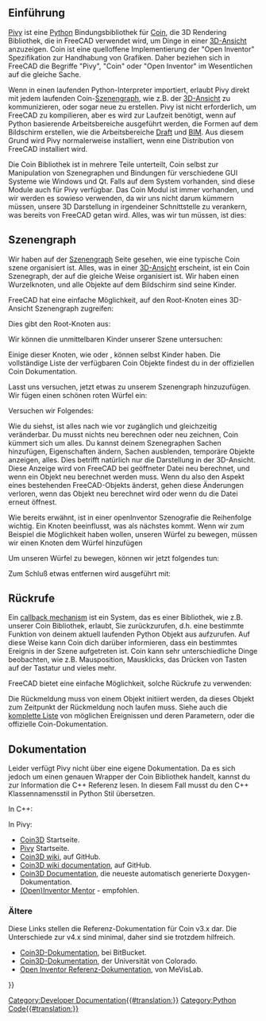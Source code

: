 <languages/>

{{Docnav/de
|[[Scenegraph/de|Szenengraph]]
|[[PySide/de|PySide]]
}}

{{TOCright}}

<span id="Introduction"></span>
==Einführung==

[[Pivy/de|Pivy]] ist eine [[Python/de|Python]] Bindungsbibliothek für [https://github.com/coin3d Coin], die 3D Rendering Bibliothek, die in FreeCAD verwendet wird, um Dinge in einer [[3D_View/de|3D-Ansicht]] anzuzeigen. Coin ist eine  quelloffene Implementierung der "Open Inventor" Spezifikation zur Handhabung von Grafiken. Daher beziehen sich in FreeCAD die Begriffe "Pivy", "Coin" oder "Open Inventor" im Wesentlichen auf die gleiche Sache.

Wenn in einen laufenden Python-Interpreter importiert, erlaubt Pivy direkt mit jedem laufenden Coin-[[Scenegraph/de|Szenengraph]], wie z.B. der [[3D_View/de|3D-Ansicht]] zu kommunizieren, oder sogar neue zu erstellen. Pivy ist nicht erforderlich, um FreeCAD zu kompilieren, aber es wird zur Laufzeit benötigt, wenn auf Python basierende Arbeitsbereiche ausgeführt werden, die Formen auf dem Bildschirm erstellen, wie die Arbeitsbereiche [[Draft_Workbench/de|Draft]] und [[BIM_Workbench/de|BIM]]. Aus diesem Grund wird Pivy normalerweise installiert, wenn eine Distribution von FreeCAD installiert wird.

Die Coin Bibliothek ist in mehrere Teile unterteilt, Coin selbst zur Manipulation von Szenegraphen und Bindungen für verschiedene GUI Systeme wie Windows und Qt. Falls auf dem System vorhanden, sind diese Module auch für Pivy verfügbar. Das Coin Modul ist immer vorhanden, und wir werden es sowieso verwenden, da wir uns nicht darum kümmern müssen, unsere 3D Darstellung in irgendeiner Schnittstelle zu verankern, was bereits von FreeCAD getan wird. Alles, was wir tun müssen, ist dies:

{{Code|code=
from pivy import coin
}}

<span id="Scenegraph"></span>
==Szenengraph==

Wir haben auf der [[Scenegraph/de|Szenengraph]] Seite gesehen, wie eine typische Coin szene organisiert ist. Alles, was in einer [[3D_View/de|3D-Ansicht]] erscheint, ist ein Coin Szenegraph, der auf die gleiche Weise organisiert ist. Wir haben einen Wurzelknoten, und alle Objekte auf dem Bildschirm sind seine Kinder.

FreeCAD hat eine einfache Möglichkeit, auf den Root-Knoten eines 3D-Ansicht Szenengraph zugreifen:

{{Code|code=
sg = FreeCADGui.ActiveDocument.ActiveView.getSceneGraph()
print(sg)
}}

Dies gibt den Root-Knoten aus:

{{Code|code=
<pivy.coin.SoSelection; proxy of <Swig Object of type 'SoSelection *' at 0x360cb60> >
}}

Wir können die unmittelbaren Kinder unserer Szene untersuchen:

{{Code|code=
for node in sg.getChildren():
    print(node)
}}

Einige dieser Knoten, wie {{incode|SoSeparator}} oder {{incode|SoGroup}}, können selbst Kinder haben. Die vollständige Liste der verfügbaren Coin Objekte findest du in der offiziellen Coin Dokumentation.

Lasst uns versuchen, jetzt etwas zu unserem Szenengraph hinzuzufügen. Wir fügen einen schönen roten Würfel ein:

{{Code|code=
col = coin.SoBaseColor()
col.rgb = (1, 0, 0)
cub = coin.SoCube()
myCustomNode = coin.SoSeparator()
myCustomNode.addChild(col)
myCustomNode.addChild(cub)
sg.addChild(myCustomNode)
}}

Versuchen wir Folgendes:

{{Code|code=
col.rgb = (1, 1, 0)
}}

Wie du siehst, ist alles nach wie vor zugänglich und gleichzeitig veränderbar. Du musst nichts neu berechnen oder neu zeichnen, Coin kümmert sich um alles. Du kannst deinem Szenegraphen Sachen hinzufügen, Eigenschaften ändern, Sachen ausblenden, temporäre Objekte anzeigen, alles. Dies betrifft natürlich nur die Darstellung in der 3D-Ansicht. Diese Anzeige wird von FreeCAD bei geöffneter Datei neu berechnet, und wenn ein Objekt neu berechnet werden muss. Wenn du also den Aspekt eines bestehenden FreeCAD-Objekts änderst, gehen diese Änderungen verloren, wenn das Objekt neu berechnet wird oder wenn du die Datei erneut öffnest.

Wie bereits erwähnt, ist in einer openInventor Szenografie die Reihenfolge wichtig. Ein Knoten beeinflusst, was als nächstes kommt. Wenn wir zum Beispiel die Möglichkeit haben wollen, unseren Würfel zu bewegen, müssen wir einen {{incode|SoTranslation}} Knoten {{Emphasis|before}} dem Würfel hinzufügen

{{Code|code=
col = coin.SoBaseColor()
col.rgb = (1, 0, 0)
trans = coin.SoTranslation()
trans.translation.setValue([0, 0, 0])
cub = coin.SoCube()
myCustomNode = coin.SoSeparator()
myCustomNode.addChild(col)
myCustomNode.addChild(trans)
myCustomNode.addChild(cub)
sg.addChild(myCustomNode)
}}

Um unseren Würfel zu bewegen, können wir jetzt folgendes tun:

{{Code|code=
trans.translation.setValue([2, 0, 0])
}}

Zum Schluß etwas entfernen wird ausgeführt mit:

{{Code|code=
sg.removeChild(myCustomNode)
}}
{{Top}}
<span id="Callbacks"></span>
==Rückrufe==

Ein [https://en.wikipedia.org/wiki/Callback_%28computer_science%29 callback mechanism] ist ein System, das es einer Bibliothek, wie z.B. unserer Coin Bibliothek, erlaubt, Sie zurückzurufen, d.h. eine bestimmte Funktion von deinem aktuell laufenden Python Objekt aus aufzurufen. Auf diese Weise kann Coin dich darüber informieren, dass ein bestimmtes Ereignis in der Szene aufgetreten ist. Coin kann sehr unterschiedliche Dinge beobachten, wie z.B. Mausposition, Mausklicks, das Drücken von Tasten auf der Tastatur und vieles mehr.

FreeCAD bietet eine einfache Möglichkeit, solche Rückrufe zu verwenden:

{{Code|code=
from pivy import coin

class ButtonTest:
    def __init__(self):
        self.view = FreeCADGui.ActiveDocument.ActiveView
        self.callback = self.view.addEventCallbackPivy(coin.SoMouseButtonEvent.getClassTypeId(), self.getMouseClick) 

    def getMouseClick(self, event_cb):
        event = event_cb.getEvent()
        if event.getState() == coin.SoMouseButtonEvent.DOWN:
            print("Alert!!! A mouse button has been improperly clicked!!!")
            self.view.removeEventCallbackPivy(coin.SoMouseButtonEvent.getClassTypeId(), self.callback)

ButtonTest()
}}

Die Rückmeldung muss von einem Objekt initiiert werden, da dieses Objekt zum Zeitpunkt der Rückmeldung noch laufen muss.
Siehe auch die [[Code_snippets#Observe_mouse_events_in_the_3D_viewer_via_Python|komplette Liste]] von möglichen Ereignissen und deren Parametern, oder die offizielle Coin-Dokumentation.
{{Top}}
<span id="Documentation"></span>
==Dokumentation== 

Leider verfügt Pivy nicht über eine eigene Dokumentation. Da es sich jedoch um einen genauen Wrapper der Coin Bibliothek handelt, kannst du zur Information die C++ Referenz lesen. In diesem Fall musst du den C++ Klassennamensstil in Python Stil übersetzen.

In C++:

{{Code|code=
SoFile::getClassTypeId()
}}

In Pivy:

{{Code|code=
SoFile.getClassId()
}}

* [https://github.com/coin3d Coin3D] Startseite.
* [https://github.com/coin3d/pivy Pivy] Startseite.
* [https://github.com/coin3d/coin/wiki Coin3D wiki], auf GitHub.
*[https://github.com/coin3d/coin/wiki/Documentation Coin3D wiki documentation], auf GitHub.
* [https://coin3d.github.io/Coin/html/ Coin3D Documentation], die neueste automatisch generierte Doxygen-Dokumentation.
* [https://webdocs.cs.ualberta.ca/~graphics/books/mentor.pdf (Open)Inventor Mentor] - empfohlen.

<span id="Older"></span>
===Ältere===

Diese Links stellen die Referenz-Dokumentation für Coin v3.x dar. Die Unterschiede zur v4.x sind minimal, daher sind sie trotzdem hilfreich.

* [https://coin3d.bitbucket.io/Coin/index.html Coin3D-Dokumentation], bei BitBucket.
* [https://grey.colorado.edu/coin3d/index.html Coin3D-Dokumentation], der Universität von Colorado.
* [https://mevislabdownloads.mevis.de/docs/current/MeVis/ThirdParty/Documentation/Publish/OpenInventorReference/index.html Open Inventor Referenz-Dokumentation], von MeVisLab.
{{Top}}

{{Docnav/de
|[[Scenegraph/de|Szenengraph]]
|[[PySide/de|PySide]]
}}

{{Powerdocnavi{{#translation:}}}}
[[Category:Developer Documentation{{#translation:}}]]
[[Category:Python Code{{#translation:}}]]